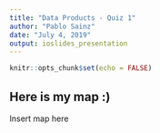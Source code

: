 ```yaml
---
title: "Data Products - Quiz 1"
author: "Pablo Sainz"
date: "July 4, 2019"
output: ioslides_presentation
---
```


```r
knitr::opts_chunk$set(echo = FALSE)
```

## Here is my map :)

Insert map here


